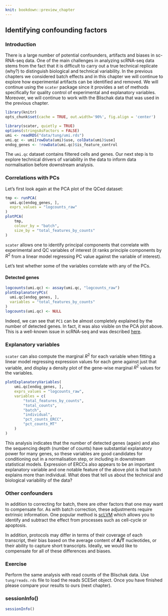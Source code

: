 ```yaml
---
knit: bookdown::preview_chapter
---
```


## Identifying confounding factors

### Introduction

There is a large number of potential confounders, artifacts and biases in sc-RNA-seq data. One of the main challenges in analyzing scRNA-seq data stems from the fact that it is difficult to carry out a true technical replicate (why?) to distinguish biological and technical variability. In the previous chapters we considered batch effects and in this chapter we will continue to explore how experimental artifacts can be identified and removed. We will continue using the `scater` package since it provides a set of methods specifically for quality control of experimental and explanatory variables. Moreover, we will continue to work with the Blischak data that was used in the previous chapter.

```r
library(knitr)
opts_chunk$set(cache = TRUE, out.width='90%', fig.align = 'center')
```

```r
library(scater, quietly = TRUE)
options(stringsAsFactors = FALSE)
umi <- readRDS("data/tung/umi.rds")
umi.qc <- umi[rowData(umi)$use, colData(umi)$use]
endog_genes <- !rowData(umi.qc)$is_feature_control
```

The `umi.qc` dataset contains filtered cells and genes. Our next step is to explore technical drivers of variability in the data to inform data normalisation before downstream analysis.

### Correlations with PCs

Let's first look again at the PCA plot of the QCed dataset:
```r
tmp <- runPCA(
  umi.qc[endog_genes, ],
  exprs_values = "logcounts_raw"
)
plotPCA(
    tmp,
    colour_by = "batch",
    size_by = "total_features_by_counts"
)
```

`scater` allows one to identify principal components that correlate with experimental and QC variables of interest (it ranks principle components by $R^2$ from a linear model regressing PC value against the variable of interest).

Let's test whether some of the variables correlate with any of the PCs.

#### Detected genes

```r
logcounts(umi.qc) <- assay(umi.qc, "logcounts_raw")
plotExplanatoryPCs(
  umi.qc[endog_genes, ],
  variables = "total_features_by_counts"
)
logcounts(umi.qc) <- NULL
```

Indeed, we can see that `PC1` can be almost completely explained by the number of detected genes. In fact, it was also visible on the PCA plot above. This is a well-known issue in scRNA-seq and was described [here](http://biorxiv.org/content/early/2015/12/27/025528).

### Explanatory variables

`scater` can also compute the marginal $R^2$ for each variable when fitting a linear model regressing expression values for each gene against just that variable, and display a density plot of the gene-wise marginal $R^2$ values for the variables.

```r
plotExplanatoryVariables(
    umi.qc[endog_genes, ],
    exprs_values = "logcounts_raw",
    variables = c(
        "total_features_by_counts",
        "total_counts",
        "batch",
        "individual",
        "pct_counts_ERCC",
        "pct_counts_MT"
    )
)
```

This analysis indicates that the number of detected genes (again) and also the sequencing depth (number of counts) have substantial explanatory power for many genes, so these variables are good candidates for conditioning out in a normalisation step, or including in downstream statistical models. Expression of ERCCs also appears to be an important explanatory variable and one notable feature of the above plot is that batch explains more than individual. What does that tell us about the technical and biological variability of the data?

### Other confounders

In addition to correcting for batch, there are other factors that one
may want to compensate for. As with batch correction, these
adjustments require extrinsic information. One popular method is
[scLVM](https://github.com/PMBio/scLVM) which allows you to identify
and subtract the effect from processes such as cell-cycle or
apoptosis.

In addition, protocols may differ in terms of their coverage of each transcript, 
their bias based on the average content of __A/T__ nucleotides, or their ability to capture short transcripts.
Ideally, we would like to compensate for all of these differences and biases.

### Exercise

Perform the same analysis with read counts of the Blischak data. Use `tung/reads.rds` file to load the reads SCESet object. Once you have finished please compare your results to ours (next chapter).

### sessionInfo()

```r
sessionInfo()
```
